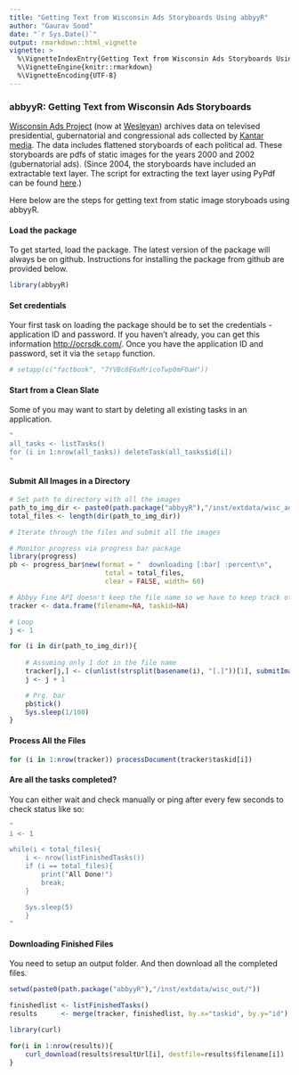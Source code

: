 ```yaml
---
title: "Getting Text from Wisconsin Ads Storyboards Using abbyyR"
author: "Gaurav Sood"
date: "`r Sys.Date()`"
output: rmarkdown::html_vignette
vignette: >
  %\VignetteIndexEntry{Getting Text from Wisconsin Ads Storyboards Using abbyyR}
  %\VignetteEngine{knitr::rmarkdown}
  %\VignetteEncoding{UTF-8}
---
```


### abbyyR: Getting Text from Wisconsin Ads Storyboards

[Wisconsin Ads Project](http://wiscadproject.wisc.edu/download.php) (now at [Wesleyan](http://mediaproject.wesleyan.edu/)) archives data on televised presidential, gubernatorial and congressional ads collected by [Kantar media](http://www.kantarmedia.com/). The data includes flattened storyboards of each political ad. These storyboards are pdfs of static images for the years 2000 and 2002 (gubernatorial ads). (Since 2004, the storyboards have included an extractable text layer. The script for extracting the text layer using PyPdf can be found [here](https://gist.github.com/soodoku/62a3172eb1b4a55dee1a).) 

Here below are the steps for getting text from static image storyboads using abbyyR. 

#### Load the package

To get started, load the package. The latest version of the package will always be on github. Instructions for installing the package from github are provided below.


```r
library(abbyyR)
```

#### Set credentials

Your first task on loading the package should be to set the credentials - application ID and password. If you haven't already, you can get this information 
[http://ocrsdk.com/](http://ocrsdk.com/). Once you have the application ID and password, set it via the `setapp` function. 


```r
# setapp(c("factbook", "7YVBc8E6xMricoTwp0mF0aH"))
```

#### Start from a Clean Slate

Some of you may want to start by deleting all existing tasks in an application.

```r
"
all_tasks <- listTasks()
for (i in 1:nrow(all_tasks)) deleteTask(all_tasks$id[i]) 
"
```

#### Submit All Images in a Directory


```r
# Set path to directory with all the images
path_to_img_dir <- paste0(path.package("abbyyR"),"/inst/extdata/wisc_ads/")
total_files <- length(dir(path_to_img_dir))

# Iterate through the files and submit all the images

# Monitor progress via progress bar package
library(progress)
pb <- progress_bar$new(format = "  downloading [:bar] :percent\n",
					    total = total_files, 
					    clear = FALSE, width= 60)

# Abbyy Fine API doesn't keep the file name so we have to keep track of it locally
tracker <- data.frame(filename=NA, taskid=NA)

# Loop
j <- 1

for (i in dir(path_to_img_dir)){
	
	# Assuming only 1 dot in the file name
	tracker[j,] <- c(unlist(strsplit(basename(i), "[.]"))[1], submitImage(file_path=paste0(path_to_img_dir, i))$id)
	j <- j + 1

	# Prg. bar
	pb$tick()
	Sys.sleep(1/100)
}

```

#### Process All the Files

```r

for (i in 1:nrow(tracker)) processDocument(tracker$taskid[i]) 

```

#### Are all the tasks completed?

You can either wait and check manually or ping after every few seconds to check status like so:

```r
"
i <- 1

while(i < total_files){
	i <- nrow(listFinishedTasks())
	if (i == total_files){
		print("All Done!")
		break;
	}

	Sys.sleep(5)
	}
"
```

#### Downloading Finished Files

You need to setup an output folder. And then download all the completed files.

```r
setwd(paste0(path.package("abbyyR"),"/inst/extdata/wisc_out/"))

finishedlist <- listFinishedTasks()
results      <- merge(tracker, finishedlist, by.x="taskid", by.y="id")

library(curl)

for(i in 1:nrow(results)){
	curl_download(results$resultUrl[i], destfile=results$filename[i])
}

```